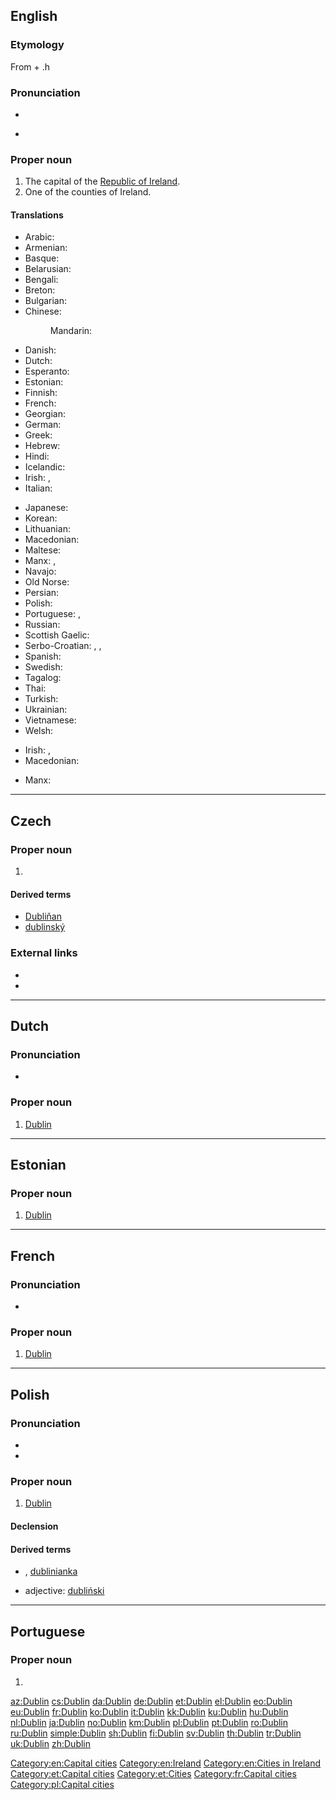 {{also|Dublín}}
==English==
{{wikipedia}}

===Etymology===
From {{der|en|sga|dub||black}} + {{m|sga|linn||pond}}.h

===Pronunciation===
* {{IPA|/ˈdʌblən/|/ˈdʌblɨn/|lang=en}}
* {{qualifier|Irish, especially in Dublin}} {{IPA|/ˈdʊbᵊlən/|lang=en}}

===Proper noun===
{{en-proper noun}}

# The capital of the [[Republic of Ireland]].
# One of the counties of Ireland.

====Translations====
{{trans-top|the capital of the Republic of Ireland}}
* Arabic: {{t|ar|دَبْلِن|m}}
* Armenian: {{t|hy|Դուբլին}}
* Basque: {{t+|eu|Dublin}}
* Belarusian: {{t|be|Дублін|m|tr=Dúblin}}
* Bengali: {{t|bn|ডাবলিন|sc=Beng}}
* Breton: {{t+|br|Dulenn|f}}
* Bulgarian: {{t|bg|Дъблин|tr=Dəblín|sc=Cyrl}}
* Chinese:
*: Mandarin: {{t+|cmn|都柏林|tr=Dūbólín|sc=Hani}}
* Danish: {{t+|da|Dublin}}
* Dutch: {{t+|nl|Dublin}}
* Esperanto: {{t+|eo|Dublino}}
* Estonian: {{t+|et|Dublin}}
* Finnish: {{t+|fi|Dublin}}
* French: {{t+|fr|Dublin|m}}
* Georgian: {{t|ka|დუბლინი}}
* German: {{t+|de|Dublin|n}}
* Greek: {{t+|el|Δουβλίνο}}
* Hebrew: {{t|he|דבלין}}
* Hindi: {{t|hi|डबलिन|tr=ḍablin}}
* Icelandic: {{t|is|Dyflinn|f}}
* Irish: {{t|ga|Baile Átha Cliath|m}}, {{t|ga|Dhubh Linn|f}}
* Italian: {{t+|it|Dublino|f}}
{{trans-mid}}
* Japanese: {{t+|ja|ダブリン|tr=Daburin}}
* Korean: {{t+|ko|더블린|tr=Deobeullin|sc=Hang}}
* Lithuanian: {{t|lt|Dublinas|m}}
* Macedonian: {{t|mk|Даблин|m|tr=Dáblin}}
* Maltese: {{t|mt|Dublin}}
* Manx: {{t|gv|Balley Aah Cleeah}}, {{t|gv|Divlyn}}
* Navajo: {{t|nv|Dáblin}}
* Old Norse: {{t|non|Dyflinn|f}}
* Persian: {{t+|fa|دوبلین}}
* Polish: {{t+|pl|Dublin|m}}
* Portuguese: {{t+|pt|Dublin}}, {{t|pt|Dublim}}
* Russian: {{t+|ru|Ду́блин|m}}
* Scottish Gaelic: {{t|gd|Baile Átha Cliath}}
* Serbo-Croatian: {{t|sh|Даблин|m|sc=Cyrl}}, {{t+|sh|Dublin|m}}, {{t+|sh|Dablin|m}}
* Spanish: {{t+|es|Dublín|m}}
* Swedish: {{t+|sv|Dublin}}
* Tagalog: {{t|tl|Dublin}}
* Thai: {{t|th|ดับลิน|tr=dàp-lin}}
* Turkish: {{t+|tr|Dublin}}
* Ukrainian: {{t|uk|Дублін|m|tr=Dúblin}}
* Vietnamese: {{t|vi|Dublin}}
* Welsh: {{t|cy|Dulyn|f}}
{{trans-bottom}}
{{trans-top|one of the counties of Ireland}}
* Irish: {{t|ga|Contae Átha Cliath|m}}, {{t|ga|Áth Cliath|m}}
* Macedonian: {{t|mk|Даблин|m|tr=Dáblin|sc=Cyrl}}
{{trans-mid}}
* Manx: {{t|gv|Coontae Ghivlyn|f}}
{{trans-bottom}}

[[Category:en:Capital cities]]
[[Category:en:Ireland]]
[[Category:en:Cities in Ireland]]

----

==Czech==

===Proper noun===
{{cs-proper noun|g=m}}

# {{l|en|Dublin}}

====Derived terms====
* [[Dubliňan]]
* [[dublinský]]

===External links===
* {{R:KNLA}}
* {{R:SSJC}}

----

==Dutch==
{{wikipedia|lang=nl}}

===Pronunciation===
* {{audio|Nl-Dublin.ogg|Audio|lang=nl}}

===Proper noun===
{{nl-proper noun|n}}

# [[#English|Dublin]]

{{topics|nl|Cities in Ireland|Capital cities}}

----

==Estonian==

===Proper noun===
{{head|et|proper noun}}

# [[#English|Dublin]]

[[Category:et:Capital cities]]
[[Category:et:Cities]]

----

==French==
{{wikipedia|lang=fr}}

===Pronunciation===
* {{audio|Fr-Paris--Dublin.ogg|Audio (Paris)|lang=fr}}

===Proper noun===
{{fr-proper noun}}

# [[#English|Dublin]]

[[Category:fr:Capital cities]]

----

==Polish==

===Pronunciation===
* {{IPA|/ˈd̪ublin̪/|lang=pl}}
* {{audio|Pl-Dublin.ogg|Audio|lang=pl}}

===Proper noun===
{{head|pl|proper noun|g=m}}

# [[#English|Dublin]]

====Declension====
{{pl-decl-noun-sing
|Dublin
|Dublinu
|Dublinowi
|Dublin
|Dublinem
|Dublinie
|Dublinie
}}

====Derived terms====
* {{l|pl|dublińczyk|g=m}}, [[dublinianka]] {{g|f}}
* adjective: [[dubliński]]

[[Category:pl:Capital cities]]

----

==Portuguese==

===Proper noun===
{{pt-proper noun|f}}

# {{alternative spelling of|Dublim|lang=pt}}

[[az:Dublin]]
[[cs:Dublin]]
[[da:Dublin]]
[[de:Dublin]]
[[et:Dublin]]
[[el:Dublin]]
[[eo:Dublin]]
[[eu:Dublin]]
[[fr:Dublin]]
[[ko:Dublin]]
[[it:Dublin]]
[[kk:Dublin]]
[[ku:Dublin]]
[[hu:Dublin]]
[[nl:Dublin]]
[[ja:Dublin]]
[[no:Dublin]]
[[km:Dublin]]
[[pl:Dublin]]
[[pt:Dublin]]
[[ro:Dublin]]
[[ru:Dublin]]
[[simple:Dublin]]
[[sh:Dublin]]
[[fi:Dublin]]
[[sv:Dublin]]
[[th:Dublin]]
[[tr:Dublin]]
[[uk:Dublin]]
[[zh:Dublin]]
